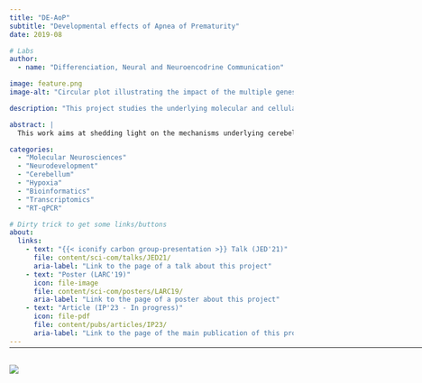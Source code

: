 ```yaml
---
title: "DE-AoP"
subtitle: "Developmental effects of Apnea of Prematurity"
date: 2019-08

# Labs
author:
  - name: "Differenciation, Neural and Neuroencodrine Communication"

image: feature.png
image-alt: "Circular plot illustrating the impact of the multiple genes tested on several key biological pathways"

description: "This project studies the underlying molecular and cellular mechanisms of apnea of prematurity at play during cerebellar development, using intermittent hypoxia in a mouse model."

abstract: |
  This work aims at shedding light on the mechanisms underlying cerebellar hypoxic injury. To this end, a transcriptomic study (by RT-qPCR) of genes involved in oxydative stress, cell differentiation, and migration was performed. We analyzed the expression of these genes in different developmental stages (P4, P8, P12, P21 and adults), and in different cell types, using laser capture microdissection to separate cerebellar layers. This project provides cues to better understand the cellular and molecular aspects of AoP-induced cerebellar injury.

categories:
  - "Molecular Neurosciences"
  - "Neurodevelopment"
  - "Cerebellum"
  - "Hypoxia"
  - "Bioinformatics"
  - "Transcriptomics"
  - "RT-qPCR"

# Dirty trick to get some links/buttons
about:
  links:
    - text: "{{< iconify carbon group-presentation >}} Talk (JED'21)"
      file: content/sci-com/talks/JED21/
      aria-label: "Link to the page of a talk about this project"
    - text: "Poster (LARC'19)"
      icon: file-image
      file: content/sci-com/posters/LARC19/
      aria-label: "Link to the page of a poster about this project"
    - text: "Article (IP'23 - In progress)"
      icon: file-pdf
      file: content/pubs/articles/IP23/
      aria-label: "Link to the page of the main publication of this project"
---
```


<hr style="margin-bottom: 30px; margin-top: -12px;" width="900px">

![](feature.png){.preview-image fig-alt="Image illustrating the project"}
